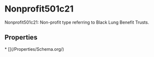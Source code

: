   
# Nonprofit501c21

Nonprofit501c21: Non-profit type referring to Black Lung Benefit Trusts.

## Properties

<Grid>
* [](/Properties/Schema.org/)
</Grid>

